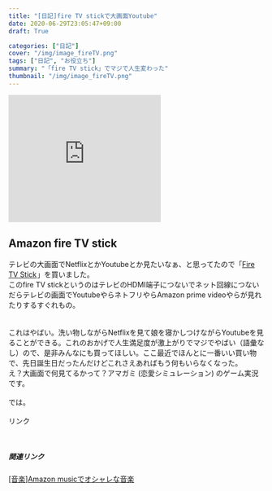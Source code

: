 ```yaml
---
title: "[日記]fire TV stickで大画面Youtube"
date: 2020-06-29T23:05:47+09:00
draft: True

categories: ["日記"]
cover: "/img/image_fireTV.png"
tags: ["日記", "お役立ち"]
summary: "「fire TV stick」でマジで人生変わった"
thumbnail: "/img/image_fireTV.png"
---
```

<iframe src="https://rcm-fe.amazon-adsystem.com/e/cm?o=9&p=12&l=ur1&category=smp&banner=0CVRXQ0Q4NGWJP35WB82&f=ifr&linkID=149e17a3b1fe89e60f929d34bd001681&t=sushishushi-22&tracking_id=sushishushi-22" width="300" height="250" scrolling="no" border="0" marginwidth="0" style="border:none;" frameborder="0"></iframe>
  
  
## Amazon fire TV stick 
  テレビの大画面でNetflixとかYoutubeとか見たいなぁ、と思ってたので「<a target="_blank" href="https://www.amazon.co.jp/gp/product/B0791YQWJJ/ref=as_li_tl?ie=UTF8&camp=247&creative=1211&creativeASIN=B0791YQWJJ&linkCode=as2&tag=sushishushi-22&linkId=4fe096b5e9621b5e99efc4a6c48a72f0">Fire TV Stick</a><img src="//ir-jp.amazon-adsystem.com/e/ir?t=sushishushi-22&l=am2&o=9&a=B0791YQWJJ" width="1" height="1" border="0" alt="" style="border:none !important; margin:0px !important;" />」を買いました。<br>
  このfire TV stickというのはテレビのHDMI端子につないでネット回線につないだらテレビの画面でYoutubeやらネトフリやらAmazon prime videoやらが見れたりするすぐれもの。<br>
  <br>
  <br>
  これはやばい。洗い物しながらNetflixを見て娘を寝かしつけながらYoutubeを見ることができる。これのおかげで人生満足度が激上がりでマジでやばい（語彙なし）ので、是非みんなにも買ってほしい。ここ最近でほんとに一番いい買い物で、先日誕生日だったんだけどこれさえあればもう何もいらなくなった。
  <br>
  え？大画面で何見てるかって？アマガミ (恋愛シミュレーション) のゲーム実況です。<br>
  <br>
  では。
<br>
<br>
  <!-- START MoshimoAffiliateEasyLink -->
<script type="text/javascript">
(function(b,c,f,g,a,d,e){b.MoshimoAffiliateObject=a;
b[a]=b[a]||function(){arguments.currentScript=c.currentScript
||c.scripts[c.scripts.length-2];(b[a].q=b[a].q||[]).push(arguments)};
c.getElementById(a)||(d=c.createElement(f),d.src=g,
d.id=a,e=c.getElementsByTagName("body")[0],e.appendChild(d))})
(window,document,"script","//dn.msmstatic.com/site/cardlink/bundle.js","msmaflink");
msmaflink({"n":"エビコレ+ アマガミ(通常版)","b":"角川ゲームス","t":"SLPS25987","d":"https:\/\/m.media-amazon.com","c_p":"\/images\/I","p":["\/51IfWOVWxbL.jpg","\/513C1kZ2xJL.jpg","\/31BDm2VqflL.jpg"],"u":{"u":"https:\/\/www.amazon.co.jp\/dp\/B0040V686U","t":"amazon","r_v":""},"aid":{"amazon":"1842760","rakuten":"1824263","yahoo":"1845435"},"eid":"rB5Qz","s":"s"});
</script>
<div id="msmaflink-rB5Qz">リンク</div>
<!-- MoshimoAffiliateEasyLink END -->

<br>

##### 関連リンク
 [[音楽]Amazon musicでオシャレな音楽](https://susishushi.github.io/my_blog/post/am_music1/)